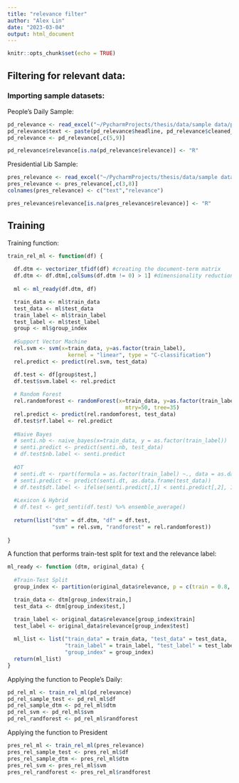 ```yaml
---
title: "relevance filter"
author: "Alex Lin"
date: "2023-03-04"
output: html_document
---
```


```r
knitr::opts_chunk$set(echo = TRUE)
```

## Filtering for relevant data:

### Importing sample datasets:

People's Daily Sample:
```r

pd_relevance <- read_excel("~/PycharmProjects/thesis/data/sample data/peoplesdaily_sample.xlsx")
pd_relevance$text <- paste(pd_relevance$headline, pd_relevance$cleaned_text, sep = " ")
pd_relevance <- pd_relevance[,c(5,9)]

pd_relevance$relevance[is.na(pd_relevance$relevance)] <- "R"

```

Presidential Lib Sample:
```r

pres_relevance <- read_excel("~/PycharmProjects/thesis/data/sample data/pres_sample.xlsx")
pres_relevance <- pres_relevance[,c(3,8)]
colnames(pres_relevance) <- c("text","relevance")

pres_relevance$relevance[is.na(pres_relevance$relevance)] <- "R"

```

## Training 

Training function:
```r

train_rel_ml <- function(df) {
  
  df.dtm <- vectorizer_tfidf(df) #creating the document-term matrix
  df.dtm <- df.dtm[,colSums(df.dtm != 0) > 1] #dimensionality reduction
  
  ml <- ml_ready(df.dtm, df)

  train_data <- ml$train_data
  test_data <- ml$test_data
  train_label <- ml$train_label
  test_label <- ml$test_label
  group <- ml$group_index
  
  #Support Vector Machine
  rel.svm <- svm(x=train_data, y=as.factor(train_label), 
                   kernel = "linear", type = "C-classification")
  rel.predict <- predict(rel.svm, test_data)

  df.test <- df[group$test,] 
  df.test$svm.label <- rel.predict
  
  # Random Forest
  rel.randomforest <- randomForest(x=train_data, y=as.factor(train_label),
                                     mtry=50, tree=35)
  rel.predict <- predict(rel.randomforest, test_data)
  df.test$rf.label <- rel.predict
  
  #Naive Bayes
  # senti.nb <- naive_bayes(x=train_data, y = as.factor(train_label))
  # senti.predict <- predict(senti.nb, test_data)
  # df.test$nb.label <- senti.predict
  
  #DT
  # senti.dt <- rpart(formula = as.factor(train_label) ~., data = as.data.frame(train_data))
  # senti.predict <- predict(senti.dt, as.data.frame(test_data))
  # df.test$dt.label <- ifelse(senti.predict[,1] < senti.predict[,2], 1,-1)
  
  #Lexicon & Hybrid
  # df.test <- get_senti(df.test) %>% ensemble_average()
  
  return(list("dtm" = df.dtm, "df" = df.test, 
              "svm" = rel.svm, "randforest" = rel.randomforest))
  
}

```


A function that performs train-test split for text and the relevance label:
```r
ml_ready <- function (dtm, original_data) {
  
  #Train-Test Split
  group_index <- partition(original_data$relevance, p = c(train = 0.8, test = 0.2))

  train_data <- dtm[group_index$train,]
  test_data <- dtm[group_index$test,]

  train_label <- original_data$relevance[group_index$train]
  test_label <- original_data$relevance[group_index$test]
  
  ml_list <- list("train_data" = train_data, "test_data" = test_data, 
                  "train_label" = train_label, "test_label" = test_label,
                  "group_index" = group_index)
  return(ml_list)
}
```


Applying the function to People's Daily:
```r

pd_rel_ml <- train_rel_ml(pd_relevance)
pd_rel_sample_test <- pd_rel_ml$df
pd_rel_sample_dtm <- pd_rel_ml$dtm
pd_rel_svm <- pd_rel_ml$svm
pd_rel_randforest <- pd_rel_ml$randforest

```


Applying the function to President
```r

pres_rel_ml <- train_rel_ml(pres_relevance)
pres_rel_sample_test <- pres_rel_ml$df
pres_rel_sample_dtm <- pres_rel_ml$dtm
pres_rel_svm <- pres_rel_ml$svm
pres_rel_randforest <- pres_rel_ml$randforest

```

